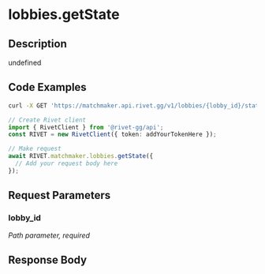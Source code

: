 

# lobbies.getState

## Description

undefined


## Code Examples

<CodeGroup title='Request' tag='GET' label='https://matchmaker.api.rivet.gg/v1/lobbies/{lobby_id}/state'>

```bash {{ title: 'cURL' }}
curl -X GET 'https://matchmaker.api.rivet.gg/v1/lobbies/{lobby_id}/state'
```

```ts
// Create Rivet client
import { RivetClient } from '@rivet-gg/api';
const RIVET = new RivetClient({ token: addYourTokenHere });

// Make request
await RIVET.matchmaker.lobbies.getState({
  // Add your request body here
});
```

</CodeGroup>


## Request Parameters


### lobby_id

_Path parameter, required_





## Response Body

<DocsJsonSchemaViewer schema={{}} />

